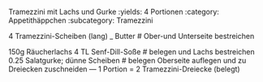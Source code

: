 Tramezzini mit Lachs und Gurke
:yields: 4 Portionen
:category: Appetithäppchen
:subcategory: Tramezzini


4 Tramezzini-Scheiben (lang)
_ Butter
# Ober-und Unterseite bestreichen

150g Räucherlachs
4 TL Senf-Dill-Soße
# belegen und Lachs bestreichen
0.25 Salatgurke; dünne Scheiben
# belegen
  Oberseite auflegen und zu Dreiecken zuschneiden
---
1 Portion = 2 Tramezzini-Dreiecke (belegt)